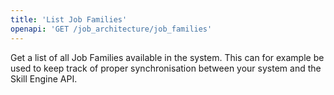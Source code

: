 ```yaml
---
title: 'List Job Families'
openapi: 'GET /job_architecture/job_families'
---
```


Get a list of all Job Families available in the system. This can for example be used to keep track of proper synchronisation between your system and the Skill Engine API.
